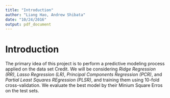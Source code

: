 ```yaml
---
title: "Introduction"
author: "Liang Hao, Andrew Shibata"
date: "10/24/2016"
output: pdf_document
---
```


# Introduction
The primary idea of this project is to perform a predictive modeling process applied on the data set Credit. We will be considering *Ridge Regression (RR)*, *Lasso Regression (LR)*, *Principal Components Regression (PCR)*, and *Partial Least Squares REgression (PLSR)*, and training them using 10-fold cross-validation. We evaluate the best model by their Minium Square Erros on the test sets.







